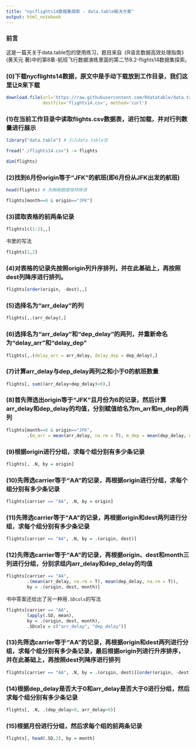 ```yaml
---
title: "nycflights14数据集探索 - data.table解决方案"
output: html_notebook
---
```


### 前言

这是一篇天关于data.table包的使用练习，题目来自《R语言数据高效处理指南》(黄天元 著)中的第8章-航班飞行数据演练里面的第二节8.2-flights14数据集探索。

### (0)下载nycflights14数据，原文中是手动下载放到工作目录，我们这里让R来下载

```r
download.file(url='https://raw.githubusercontent.com/Rdatatable/data.table/master/vignettes/flights14.csv',
              destfile='flights14.csv', method='curl')
```

### (1)在当前工作目录中读取flights.csv数据表，进行加载，并对行列数量进行展示

```r
library("data.table") # 引入data.table包
```

```r
fread("./flights14.csv") -> flights
```

```r
dim(flights)
```

### (2)找到6月份origin等于“JFK”的航班(即6月份从JFK出发的航班)

```r
head(flights) # 先瞅瞅数据啥样婶滴
```

```r
flights[month==6 & origin=="JFK"]
```

### (3)提取表格的前两条记录

```r
flights[c(1:2),,]
```

书里的写法

```r
flights[1,2]
```

### (4)对表格的记录先按照origin列升序排列，并在此基础上，再按照dest列降序进行排列。

```r
flights[order(origin, -dest),,]
```

### (5)选择名为“arr_delay”的列

```r
flights[,.(arr_delay),]
```

### (6)选择名为“arr_delay”和“dep_delay”的两列，并重新命名为“delay_arr”和“delay_dep”

```r
flights[,.(delay_arr = arr_delay, delay_dep = dep_delay),]
```

### (7)计算arr_delay与dep_delay两列之和小于0的航班数量

```r
flights[, sum((arr_delay+dep_delay)<0),]
```

### (8)首先筛选出origin等于“JFK”且月份为6的记录，然后计算arr_delay和dep_delay的均值，分别赋值给名为m_arr和m_dep的两列

```r
flights[month==6 & origin=="JFK",
        .(m_arr = mean(arr_delay, na.rm = T), m_dep = mean(dep_delay, na.rm = T))]
```

### (9)根据origin进行分组，求每个组分别有多少条记录

```r
flights[, .N, by = origin]
```

### (10)先筛选carrier等于“AA”的记录，再根据origin进行分组，求每个组分别有多少条记录

```r
flights[carrier == "AA", .N, by = origin]
```

### (11)先筛选carrier等于“AA”的记录，再根据origin和dest两列进行分组，求每个组分别有多少条记录

```r
flights[carrier == "AA", .N, by = .(origin, dest)]
```

### (12)先筛选carrier等于“AA”的记录，再根据origin、dest和month三列进行分组，分别求组内arr_delay和dep_delay的均值

```r
flights[carrier == "AA", 
        .(mean(arr_delay, na.rm = T), mean(dep_delay, na.rm = T)), 
        by = .(origin, dest, month)]
```

书中答案还给出了另一种用`.SDcols`的写法

```r
flights[carrier == "AA", 
        lapply(.SD, mean),
        by = .(origin, dest, month),
        .SDcols = c("arr_delay", "dep_delay")]
```

### (13)先筛选carrier等于“AA”的记录，再根据origin和dest两列进行分组，求每个组分别有多少条记录，最后根据origin列进行升序排序，并在此基础上，再按照dest列降序进行排列

```r
flights[carrier == "AA", .N, by = .(origin, dest)][order(origin, -dest)]
```

### (14)根据dep_delay是否大于0和arr_delay是否大于0进行分组，然后求每个组分别有多少条记录

```r
flights[, .N, .(dep_delay>0, arr_delay>0)]
```

### (15)根据月份进行分组，然后求每个组的前两条记录

```r
flights[, head(.SD,2), by = month]
```
